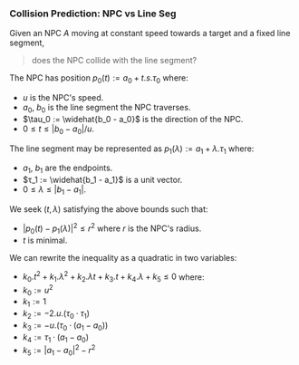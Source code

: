 

### Collision Prediction: NPC vs Line Seg

Given an NPC $A$ moving at constant speed towards a target
and a fixed line segment,
> does the NPC collide with the line segment?

The NPC has position $p_0(t) := a_0 + t . s . \tau_0$ where:
- $u$ is the NPC's speed.
- $a_0$, $b_0$ is the line segment the NPC traverses.
- $\tau_0 := \widehat{b_0 - a_0}$ is the direction of the NPC.
- $0 \leq t \leq |b_0 - a_0| / u$.

The line segment may be represented as $p_1(\lambda) := a_1 + \lambda . \tau_1$ where:
- $a_1$, $b_1$ are the endpoints.
- $τ_1 := \widehat{b_1 - a_1}$ is a unit vector.
- $0 \leq \lambda \leq |b_1 - a_1|$.

We seek $(t, λ)$ satisfying the above bounds such that:
- $|p_0(t) - p_1(λ)|^2 \leq r^2$ where $r$ is the NPC's radius.
- $t$ is minimal.

We can rewrite the inequality as a quadratic in two variables:
- $k_0.t^2 + k_1.λ^2 + k_2.λt + k_3.t + k_4.λ + k_5 ≤ 0$ where:
- $k_0 := u^2$
- $k_1 := 1$
- $k_2 := -2 .u.(τ_0 · τ_1)$
- $k_3 := -u.(τ_0 · (a_1 - a_0))$
- $k_4 := τ_1 · (a_1 - a_0)$
- $k_5 := |a_1 - a_0|^2 - r^2$

<!--
   * 
   * ```js
   * (-b ± √(b^2 - 4ac)) / 2a // i.e.
   * (-(k2.λ + k3) ± √inSqrt) / 2·u^2 // i.e.
   * [ (2u. τ0·τ1).λ + u. τ0·(a1 - a0) ± √inSqrt ] / 2·u^2
   * ```
   * 
   * where inSqrt
   * - := (k2.λ + k3)^2 - 4.u^2.(λ^2 + k5)
-->